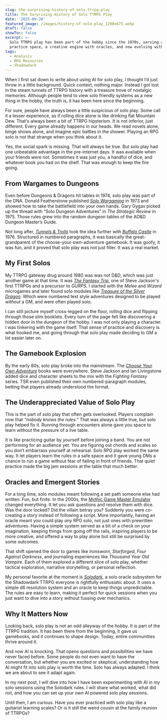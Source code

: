 ```yaml
---
slug: the-surprising-history-of-solo-ttrpg-play
title: The Surprising History of Solo TTRPG Play
date: '2025-09-20'
featured_image: /images/history-of-solo-play_1200x675.webp
draft: false
showToc: false
excerpt: >-
  Solo TTRPG play has been part of the hobby since the 1970s, serving as
  practice space, a creative engine with oracles, and now evolving with AI.
tags:
  - Analysis
  - RPG Resources
  - Shadowdark
---
```

When I first sat down to write about using AI for solo play, I thought I’d just throw in a little background. Quick context, nothing major. Instead I got lost in the steam tunnels of TTRPG history with a treasure trove of nostalgic memories. Although people tend to view solo friendly systems as a new thing in the hobby, the truth is, it has been here since the beginning.

For sure, people have always been a little suspicious of solo play. Some call it a lesser experience, as if rolling dice alone is like drinking flat Mountain Dew. That's always been a bit of TTRPG hipsterism. It is not inferior, just different. Every game already happens in our heads. We read novels alone, binge shows alone, and imagine epic battles in the shower. Playing an RPG solo is not that strange when you think about it.

Yes, the social spark is missing. That will always be true. But solo play had one unbeatable advantage in the pre-internet days. It was available when your friends were not. Sometimes it was just you, a handful of dice, and whatever book you had on the shelf. That was enough to keep the fire going.

## From Wargames to Dungeons

Even before Dungeons & Dragons hit tables in 1974, solo play was part of the DNA. Donald Featherstone published *[Solo Wargaming](https://www.amazon.com/Donald-Featherstones-Solo-Wargaming-Curry/dp/1409260119)* in 1973 and showed how to take the battlefield into your own hands. Gary Gygax picked up the thread with “Solo Dungeon Adventures” in *The Strategic Review* in 1975. Those rules grew into the random dungeon tables of the AD\&D Dungeon Master’s Guide.

Not long after, *[Tunnels & Trolls](https://en.wikipedia.org/wiki/Tunnels_%26_Trolls)* took the idea further with *[Buffalo Castle](https://en.wikipedia.org/wiki/Tunnels_%26_Trolls#Solo_adventures)* in 1976. Structured in numbered paragraphs, it was basically the great-grandparent of the choose-your-own-adventure gamebook. It was goofy, it was fun, and it proved that solo play was not just filler. It was a real market.

## My First Solos

My TTRPG gateway drug around 1980 was was not D\&D, which was just another game at that time. It was *[The Fantasy Trip](https://en.wikipedia.org/wiki/The_Fantasy_Trip)*, one of Steve Jackson's first TTRPGs and a precursor to *GURPS*. I started with the *Melee* and *Wizard* microgames and later found solo modules like *[Treasure of the Silver Dragon](https://boardgamegeek.com/boardgame/16667/treasure-of-the-silver-dragon)*. Which were numbered text style adventures designed to be played *without* a GM, and were often played solo.

I can still picture myself cross-legged on the floor, rolling dice and flipping through those slim booklets. Every turn of the page felt like discovering a hidden door in the dungeon of the hobby. I was not only playing a character. I was tinkering with the game itself. That sense of practice and discovery is what hooked me, and going through that solo play made deciding to GM a lot easier later on.

## The Gamebook Explosion

By the early 80s, solo play broke into the mainstream. The *[Choose Your Own Adventure](https://www.cyoa.com/pages/history-of-cyoa)* books were everywhere. Steve Jackson and Ian Livingstone added dice and character sheets to the mix with the *Fighting Fantasy* series. TSR even published their own numbered-paragraph modules, betting that players already understood the format.

## The Underappreciated Value of Solo Play

This is the part of solo play that often gets overlooked. Players complain now that _“nobody knows the rules.”_ That was always a little true, but solo play helped fix it. Running through encounters alone gave you space to learn without the pressure of a live table.

It is like practicing guitar by yourself before joining a band. You are not performing for an audience yet. You are figuring out chords and scales so you don’t embarrass yourself at rehearsal. Solo RPG play worked the same way. It let players learn the rules in a safe space and it gave young DMs a chance to run a game without fear of failing in front of friends. That quiet practice made the big jam sessions at the table that much better.

## Oracles and Emergent Stories

For a long time, solo modules meant following a set path someone else had written. Fun, but finite. In the 2000s, the [Mythic Game Master Emulator](https://www.wordmillgames.com/mythic-gme.html) changed everything. It let you ask questions and resolve them with dice. Was the door locked? Did the villain betray you? Suddenly you were co-creating a story instead of following a script. More importantly, having an oracle meant you could play *any* RPG solo, not just ones with prewritten adventures. Having a simple system served as a bit of a check on your imagination, keeping things from going off the rails, inspiring players to be more creative, and offered a way to play alone but still be surprised by some outcomes.

That shift opened the door to games like *Ironsworn*, *Starforged*, *Four Against Darkness*, and journaling experiences like *Thousand Year Old Vampire*. Each of them explored a different slice of solo play, whether tactical exploration, narrative storytelling, or personal reflection.

My personal favorite at the moment is *[Solodark](https://www.thearcanelibrary.com/products/solodark-solo-rules-for-shadowdark-rpg-pdf)*, a solo oracle subsystem for the Shadowdark TTRPG everyone is rightfully enthusiatic about. It uses a simple d6 resolution system and an oracle to keep things unpredictable. The rules are easy to learn, making it perfect for quick sessions when you just want to dive into a story without fussing over mechanics.

## Why It Matters Now

Looking back, solo play is not an odd alleyway of the hobby. It is part of the TTRPG tradition. It has been there from the beginning, it gave us gamebooks, and it continues to shape design. Today, entire communities thrive around it.

And now AI is knocking. That opens questions and possibilities we have never faced before. Some people do not even want to have the conversation, but whether you are excited or skeptical, understanding how AI might fit into solo play is worth the time. Solo has always adapted. I think we are about to see it adapt again.

In my next post, I will dive into how I have been experimenting with AI in my solo sessions using the Solodark rules. I will share what worked, what did not, and how you can set up your own AI powered solo play sessions.

Until then, I am curious. Have you ever practiced with solo play like a guitarist learning scales? Or is it still the weird cousin at the family reunion of TTRPGs?
